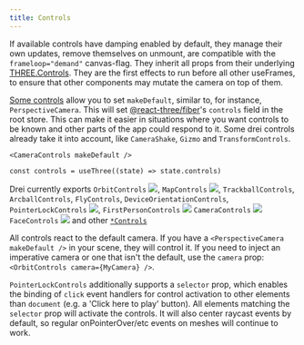 ```yaml
---
title: Controls
---
```


If available controls have damping enabled by default, they manage their own updates, remove themselves on unmount, are compatible with the `frameloop="demand"` canvas-flag. They inherit all props from their underlying [THREE.Controls](https://threejs.org/docs/index.html?q=controls#api/en/extras/Controls). They are the first effects to run before all other useFrames, to ensure that other components may mutate the camera on top of them.

[Some controls](https://github.com/search?q=repo%3Apmndrs%2Fdrei+language%3ATSX+path%3A%2F%5Esrc%5C%2F.*Controls%5C.tsx%2F+makeDefault&type=code) allow you to set `makeDefault`, similar to, for instance, `PerspectiveCamera`. This will set [@react-three/fiber](https://docs.pmnd.rs/react-three-fiber/api/hooks#usethree)'s `controls` field in the root store. This can make it easier in situations where you want controls to be known and other parts of the app could respond to it. Some drei controls already take it into account, like `CameraShake`, `Gizmo` and `TransformControls`.

```tsx
<CameraControls makeDefault />
```

```tsx
const controls = useThree((state) => state.controls)
```

Drei currently exports `OrbitControls` [![](https://img.shields.io/badge/-storybook-%23ff69b4)](https://drei.vercel.app/?path=/story/controls-orbitcontrols--orbit-controls-story), `MapControls` [![](https://img.shields.io/badge/-storybook-%23ff69b4)](https://drei.vercel.app/?path=/story/controls-mapcontrols--map-controls-st), `TrackballControls`, `ArcballControls`, `FlyControls`, `DeviceOrientationControls`, `PointerLockControls` [![](https://img.shields.io/badge/-storybook-%23ff69b4)](https://drei.vercel.app/?path=/story/controls-pointerlockcontrols--pointer-lock-controls-scene-st), `FirstPersonControls` [![](https://img.shields.io/badge/-storybook-%23ff69b4)](https://drei.vercel.app/?path=/story/controls-firstpersoncontrols--first-person-controls-story) `CameraControls` [![](https://img.shields.io/badge/-storybook-%23ff69b4)](https://drei.vercel.app/?path=/story/controls-cameracontrols--camera-controls-story) `FaceControls` [![](https://img.shields.io/badge/-storybook-%23ff69b4)](https://drei.vercel.app/?path=/story/controls-facecontrols) and other [`*Controls`](https://github.com/search?q=repo%3Apmndrs%2Fdrei+language%3ATSX+path%3A%2F%5Esrc%5C%2F.*Controls%5C.tsx%2F&type=code)

All controls react to the default camera. If you have a `<PerspectiveCamera makeDefault />` in your scene, they will control it. If you need to inject an imperative camera or one that isn't the default, use the `camera` prop: `<OrbitControls camera={MyCamera} />`.

`PointerLockControls` additionally supports a `selector` prop, which enables the binding of `click` event handlers for control activation to other elements than `document` (e.g. a 'Click here to play' button). All elements matching the `selector` prop will activate the controls. It will also center raycast events by default, so regular onPointerOver/etc events on meshes will continue to work.
